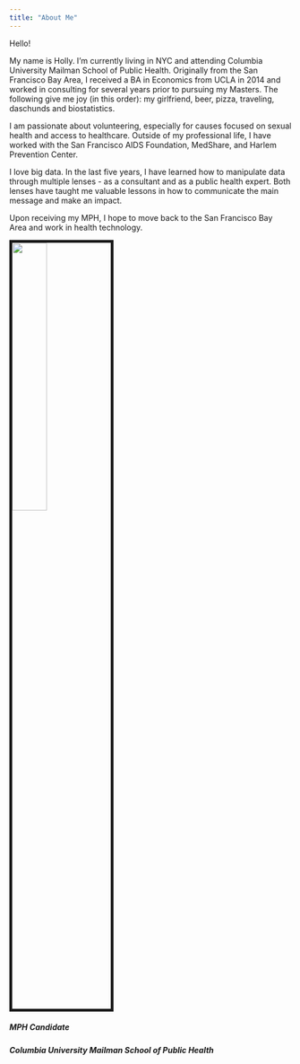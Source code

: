 ```yaml
---
title: "About Me"
---
```


Hello! 

My name is Holly. I'm currently living in NYC and attending Columbia University Mailman School of Public Health. Originally from the San Francisco Bay Area, I received a BA in Economics from UCLA in 2014 and worked in consulting for several years prior to pursuing my Masters. The following give me joy (in this order): my girlfriend, beer, pizza, traveling, daschunds and biostatistics. 

I am passionate about volunteering, especially for causes focused on sexual health and access to healthcare. Outside of my professional life, I have worked with the San Francisco AIDS Foundation, MedShare, and Harlem Prevention Center.

I love big data. In the last five years, I have learned how to manipulate data through multiple lenses - as a consultant and as a public health expert. Both lenses have taught me valuable lessons in how to communicate the main message and make an impact. 

Upon receiving my MPH, I hope to move back to the San Francisco Bay Area and work in health technology. 

<img src="data/apple.jpg"  style="width:35%; border: 5px solid">



##### MPH Candidate
##### Columbia University Mailman School of Public Health




